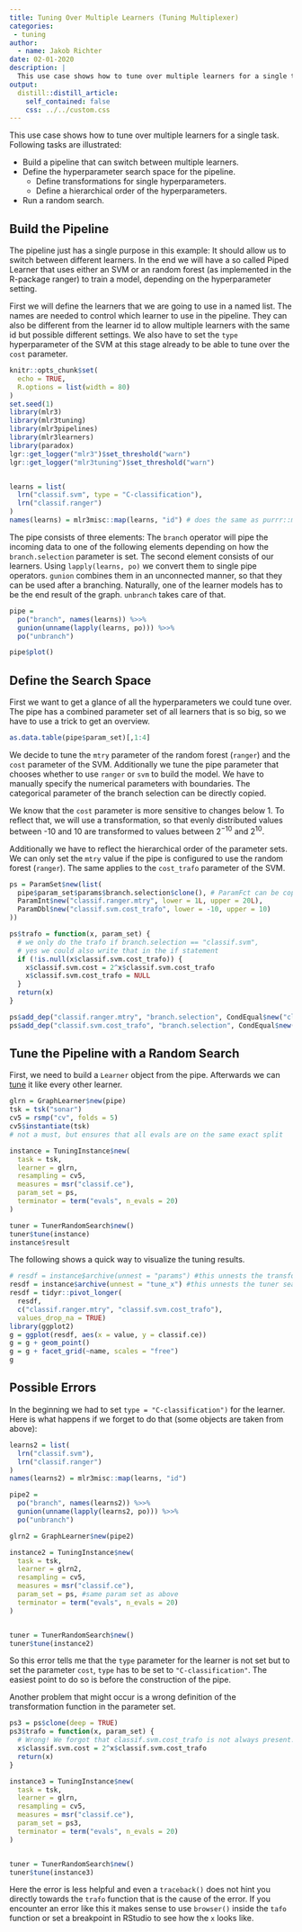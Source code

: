 ```yaml
---
title: Tuning Over Multiple Learners (Tuning Multiplexer)
categories: 
 - tuning
author:
  - name: Jakob Richter
date: 02-01-2020
description: |
  This use case shows how to tune over multiple learners for a single task.
output:
  distill::distill_article:
    self_contained: false
    css: ../../custom.css
---
```


This use case shows how to tune over multiple learners for a single task.
Following tasks are illustrated:

* Build a pipeline that can switch between multiple learners.
* Define the hyperparameter search space for the pipeline.
  - Define transformations for single hyperparameters.
  - Define a hierarchical order of the hyperparameters.
* Run a random search.

## Build the Pipeline

The pipeline just has a single purpose in this example: It should allow us to switch between different learners.
In the end we will have a so called Piped Learner that uses either an SVM or an random forest (as implemented in the R-package ranger) to train a model, depending on the hyperparameter setting.

First we will define the learners that we are going to use in a named list.
The names are needed to control which learner to use in the pipeline.
They can also be different from the learner id to allow multiple learners with the same id but possible different settings.
We also have to set the `type` hyperparameter of the SVM at this stage already to be able to tune over the `cost` parameter.

```r
knitr::opts_chunk$set(
  echo = TRUE,
  R.options = list(width = 80)
)
set.seed(1)
library(mlr3)
library(mlr3tuning)
library(mlr3pipelines)
library(mlr3learners)
library(paradox)
lgr::get_logger("mlr3")$set_threshold("warn")
lgr::get_logger("mlr3tuning")$set_threshold("warn")


learns = list(
  lrn("classif.svm", type = "C-classification"),
  lrn("classif.ranger")
)
names(learns) = mlr3misc::map(learns, "id") # does the same as purrr::map
```

The pipe consists of three elements:
The `branch` operator will pipe the incoming data to one of the following elements depending on how the `branch.selection` parameter is set.
The second element consists of our learners.
Using `lapply(learns, po)` we convert them to single pipe operators.
`gunion` combines them in an unconnected manner, so that they can be used after a branching.
Naturally, one of the learner models has to be the end result of the graph.
`unbranch` takes care of that.

```r
pipe =
  po("branch", names(learns)) %>>%
  gunion(unname(lapply(learns, po))) %>>%
  po("unbranch")

pipe$plot()
```

## Define the Search Space

First we want to get a glance of all the hyperparameters we could tune over.
The pipe has a combined parameter set of all learners that is so big, so we have to use a trick to get an overview.

```r
as.data.table(pipe$param_set)[,1:4]
```

We decide to tune the `mtry` parameter of the random forest (`ranger`) and the `cost` parameter of the SVM.
Additionally we tune the pipe parameter that chooses whether to use `ranger` or `svm` to build the model.
We have to manually specify the numerical parameters with boundaries.
The categorical parameter of the branch selection can be directly copied.

We know that the `cost` parameter is more sensitive to changes below 1.
To reflect that, we will use a transformation, so that evenly distributed values between -10 and 10 are transformed to values between $2^{-10}$ and $2^{10}$.

Additionally we have to reflect the hierarchical order of the parameter sets.
We can only set the `mtry` value if the pipe is configured to use the random forest (`ranger`).
The same applies to the `cost_trafo` parameter of the SVM.

```r
ps = ParamSet$new(list(
  pipe$param_set$params$branch.selection$clone(), # ParamFct can be copied.
  ParamInt$new("classif.ranger.mtry", lower = 1L, upper = 20L),
  ParamDbl$new("classif.svm.cost_trafo", lower = -10, upper = 10)
))

ps$trafo = function(x, param_set) {
  # we only do the trafo if branch.selection == "classif.svm",
  # yes we could also write that in the if statement
  if (!is.null(x$classif.svm.cost_trafo)) {
    x$classif.svm.cost = 2^x$classif.svm.cost_trafo
    x$classif.svm.cost_trafo = NULL
  }
  return(x)
}

ps$add_dep("classif.ranger.mtry", "branch.selection", CondEqual$new("classif.ranger"))
ps$add_dep("classif.svm.cost_trafo", "branch.selection", CondEqual$new("classif.svm"))
```

## Tune the Pipeline with a Random Search

First, we need to build a `Learner` object from the pipe.
Afterwards we can [tune](https://mlr3book.mlr-org.com/tuning.html) it like every other learner.

```r
glrn = GraphLearner$new(pipe)
tsk = tsk("sonar")
cv5 = rsmp("cv", folds = 5)
cv5$instantiate(tsk)
# not a must, but ensures that all evals are on the same exact split

instance = TuningInstance$new(
  task = tsk,
  learner = glrn,
  resampling = cv5,
  measures = msr("classif.ce"),
  param_set = ps,
  terminator = term("evals", n_evals = 20)
)

tuner = TunerRandomSearch$new()
tuner$tune(instance)
instance$result
```


The following shows a quick way to visualize the tuning results.

```r

# resdf = instance$archive(unnest = "params") #this unnests the transformed values
resdf = instance$archive(unnest = "tune_x") #this unnests the tuner search space values
resdf = tidyr::pivot_longer(
  resdf,
  c("classif.ranger.mtry", "classif.svm.cost_trafo"),
  values_drop_na = TRUE)
library(ggplot2)
g = ggplot(resdf, aes(x = value, y = classif.ce))
g = g + geom_point()
g = g + facet_grid(~name, scales = "free")
g
```

## Possible Errors

In the beginning we had to set `type = "C-classification")` for the learner.
Here is what happens if we forget to do that (some objects are taken from above):

```r
learns2 = list(
  lrn("classif.svm"),
  lrn("classif.ranger")
)
names(learns2) = mlr3misc::map(learns, "id")

pipe2 =
  po("branch", names(learns2)) %>>%
  gunion(unname(lapply(learns2, po))) %>>%
  po("unbranch")

glrn2 = GraphLearner$new(pipe2)

instance2 = TuningInstance$new(
  task = tsk,
  learner = glrn2,
  resampling = cv5,
  measures = msr("classif.ce"),
  param_set = ps, #same param set as above
  terminator = term("evals", n_evals = 20)
)


tuner = TunerRandomSearch$new()
tuner$tune(instance2)
```

So this error tells me that the `type` parameter for the learner is not set but to set the parameter `cost`, `type` has to be set to `"C-classification"`.
The easiest point to do so is before the construction of the pipe.


Another problem that might occur is a wrong definition of the transformation function in the parameter set.

```r
ps3 = ps$clone(deep = TRUE)
ps3$trafo = function(x, param_set) {
  # Wrong! We forgot that classif.svm.cost_trafo is not always present!
  x$classif.svm.cost = 2^x$classif.svm.cost_trafo
  return(x)
}

instance3 = TuningInstance$new(
  task = tsk,
  learner = glrn,
  resampling = cv5,
  measures = msr("classif.ce"),
  param_set = ps3,
  terminator = term("evals", n_evals = 20)
)


tuner = TunerRandomSearch$new()
tuner$tune(instance3)
```
Here the error is less helpful and even a `traceback()` does not hint you directly towards the `trafo` function that is the cause of the error.
If you encounter an error like this it makes sense to use `browser()` inside the `tafo` function or set a breakpoint in RStudio to see how the `x` looks like.
